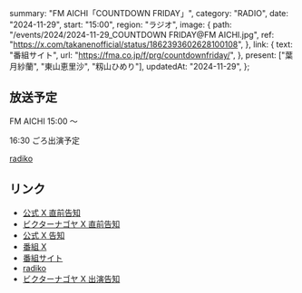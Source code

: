   summary: "FM AICHI「COUNTDOWN FRIDAY」",
  category: "RADIO",
  date: "2024-11-29",
  start: "15:00",
  region: "ラジオ",
  image: {
    path: "/events/2024/2024-11-29_COUNTDOWN FRIDAY@FM AICHI.jpg",
    ref: "https://x.com/takanenofficial/status/1862393602628100108",
  },
  link: {
    text: "番組サイト",
    url: "https://fma.co.jp/f/prg/countdownfriday/",
  },
  present: ["葉月紗蘭", "東山恵里沙", "籾山ひめり"],
  updatedAt: "2024-11-29",
};

## 放送予定

FM AICHI 15:00 〜

16:30 ごろ出演予定

[radiko](https://radiko.jp/#!/live/FMAICHI)

## リンク

- [公式 X 直前告知](https://x.com/takanenofficial/status/1862393602628100108)
- [ビクターナゴヤ X 直前告知](https://x.com/victor_nagoya/status/1862390913584308677)
- [公式 X 告知](https://x.com/takanenofficial/status/1861288778947837982)
- [番組 X](https://x.com/countdown807)
- [番組サイト](https://fma.co.jp/f/prg/countdownfriday/)
- [radiko](https://radiko.jp/#!/live/FMAICHI)
- [ビクターナゴヤ X 出演告知](https://x.com/victor_nagoya/status/1862312195062997057)
